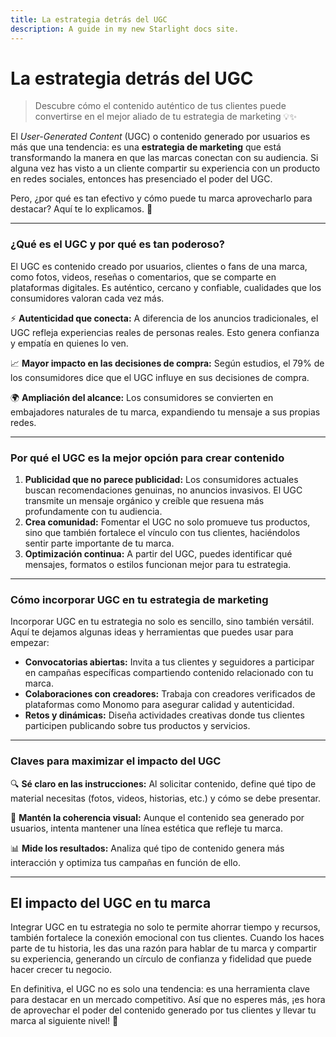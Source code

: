 ```yaml
---
title: La estrategia detrás del UGC
description: A guide in my new Starlight docs site.
---
```

# **La estrategia detrás del UGC**

> Descubre cómo el contenido auténtico de tus clientes puede convertirse en el mejor aliado de tu estrategia de marketing 💡✨
> 

El *User-Generated Content* (UGC) o contenido generado por usuarios es más que una tendencia: es una **estrategia de marketing** que está transformando la manera en que las marcas conectan con su audiencia. Si alguna vez has visto a un cliente compartir su experiencia con un producto en redes sociales, entonces has presenciado el poder del UGC.

Pero, ¿por qué es tan efectivo y cómo puede tu marca aprovecharlo para destacar? Aquí te lo explicamos. 🚀

---

### **¿Qué es el UGC y por qué es tan poderoso?**

El UGC es contenido creado por usuarios, clientes o fans de una marca, como fotos, videos, reseñas o comentarios, que se comparte en plataformas digitales. Es auténtico, cercano y confiable, cualidades que los consumidores valoran cada vez más.

⚡ **Autenticidad que conecta:** A diferencia de los anuncios tradicionales, el UGC refleja experiencias reales de personas reales. Esto genera confianza y empatía en quienes lo ven.

📈 **Mayor impacto en las decisiones de compra:** Según estudios, el 79% de los consumidores dice que el UGC influye en sus decisiones de compra.

🌍 **Ampliación del alcance:** Los consumidores se convierten en embajadores naturales de tu marca, expandiendo tu mensaje a sus propias redes.

---

### **Por qué el UGC es la mejor opción para crear contenido**

1. **Publicidad que no parece publicidad:** Los consumidores actuales buscan recomendaciones genuinas, no anuncios invasivos. El UGC transmite un mensaje orgánico y creíble que resuena más profundamente con tu audiencia.
2. **Crea comunidad:** Fomentar el UGC no solo promueve tus productos, sino que también fortalece el vínculo con tus clientes, haciéndolos sentir parte importante de tu marca.
3. **Optimización continua:** A partir del UGC, puedes identificar qué mensajes, formatos o estilos funcionan mejor para tu estrategia.

---

### **Cómo incorporar UGC en tu estrategia de marketing**

Incorporar UGC en tu estrategia no solo es sencillo, sino también versátil. Aquí te dejamos algunas ideas y herramientas que puedes usar para empezar:

- **Convocatorias abiertas:** Invita a tus clientes y seguidores a participar en campañas específicas compartiendo contenido relacionado con tu marca.
- **Colaboraciones con creadores:** Trabaja con creadores verificados de plataformas como Monomo para asegurar calidad y autenticidad.
- **Retos y dinámicas:** Diseña actividades creativas donde tus clientes participen publicando sobre tus productos y servicios.

---

### **Claves para maximizar el impacto del UGC**

🔍 **Sé claro en las instrucciones:** Al solicitar contenido, define qué tipo de material necesitas (fotos, videos, historias, etc.) y cómo se debe presentar.

🎨 **Mantén la coherencia visual:** Aunque el contenido sea generado por usuarios, intenta mantener una línea estética que refleje tu marca.

📊 **Mide los resultados:** Analiza qué tipo de contenido genera más interacción y optimiza tus campañas en función de ello.

---

## **El impacto del UGC en tu marca**

Integrar UGC en tu estrategia no solo te permite ahorrar tiempo y recursos, también fortalece la conexión emocional con tus clientes. Cuando los haces parte de tu historia, les das una razón para hablar de tu marca y compartir su experiencia, generando un círculo de confianza y fidelidad que puede hacer crecer tu negocio.

En definitiva, el UGC no es solo una tendencia: es una herramienta clave para destacar en un mercado competitivo. Así que no esperes más, ¡es hora de aprovechar el poder del contenido generado por tus clientes y llevar tu marca al siguiente nivel! 🚀
